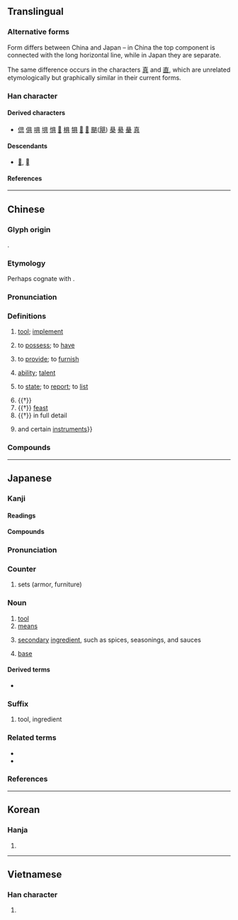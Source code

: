 {{also|貝|真|俱|倶}}
{{character info}}
{{character info|0x2F811}}
==Translingual==
{{stroke order|strokes=8}}
{{ja-forms|具|具|具}}

===Alternative forms===
Form differs between China and Japan – in China the top component is connected with the long horizontal line, while in Japan they are separate.

The same difference occurs in the characters [[真]] and [[直]], which are unrelated etymologically but graphically similar in their current forms.

===Han character===
{{Han char|rn=12|rad=八|as=06|sn=8|four=60801|canj=BMMC|ids=⿱⿴𠀃三八(GHTKV),⿳目一八(J)}}

====Derived characters====
* [[倶]] [[俱]] [[㖵]] [[埧]] [[惧]] [[𢮭]] [[椇]] [[犋]] [[𦩛]] [[𨍄]] [[颶]]([[飓]]) [[㮂]] [[䋰]] [[䡞]] [[真]]

====Descendants====
* [[𛀰]], [[𰋙]]

====References====
{{Han ref|kx=0128.010|dkj=01473|dj=0286.110|hdz=10246.040|uh=5177}}
{{Han ref|uh=2F811}}

----

==Chinese==
{{zh-forms|ss=𰋙}}

===Glyph origin===
{{Han etym}}
{{Han compound|貝|t1=shell, money|廾|t2=two hands|ls=ic}}.

===Etymology===
Perhaps cognate with {{cog|my|ခု||unit, thing}}.

===Pronunciation===
{{zh-pron
|m=jù
|m-s=
|dg=җү3
|c=geoi6
|c-t=
|g=qy5
|h=pfs=khî/khí/khi;gd=ki4
|h_note=khî - vernacular; khí - literary
|j=jy3
|mb=gṳ̀
|md=gê̤ṳ
|mn=xm,qz,jj,tw:kū/twv:khū/zz:kī
|mn_note=khū - vernacular
|mn-t=gu6
|w=2jy
|x=jy4
|mc=y
|oc=y
|ma=y
|cat=n,v,adv,cls
}}

===Definitions===
{{zh-hanzi}}

# [[tool]]; [[implement]]
#: {{zh-x|家具|furniture}}
#: {{zh-x|文具|stationery}}
#: {{zh-x|玩具|toy}}
#: {{zh-x|工具|tool; instrument; implement}}
#: {{zh-x|器具|utensil; implement; tool; ware; instrument}}
# to [[possess]]; to [[have]]
#: {{zh-x|具備|to possess; to be equipped with}}
#: {{zh-x|別具一格|have a style of one's own}}
# {{lb|zh|literary}} to [[provide]]; to [[furnish]]
# {{lb|zh|literary}} [[ability]]; [[talent]]
# {{lb|zh|literary}} to [[state]]; to [[report]]; to [[list]]
# {{†}} {{zh-alt-form|俱|[[all]]; [[every]]}}
# {{†}} [[feast]]
# {{†}} in full detail
# {{zh-classifier|[[coffin]]s, [[corpse]]s{{,}} and certain [[instrument]]s}}

===Compounds===
{{zh-der|不具|不具之人|不具名|交通工具|假面具|免洗餐具|具保|具備|具名|具壽|具官|具慶|具戒|具文|具有|具然|具爾|具狀|具獄|具眼|具瞻|具結|具臣|具舉|具草|具象|具足戒|具陳|具領|具體|具體化|具體名詞|具體而微|兼具|冥具|凶具|刀具|刑具|別具一格|別具匠心|別具慧眼|別具爐錘|別具肺腸|別具隻眼|募資工具|匠心獨具|十相具足|口具|另具匠心|名正具|問事獄具|喪具|器具|坐具|填充玩具|夾具|完具|家具|寒具|寢具|工具|工具工程|工具書|工具機|工具鋼|廚具|形同具文|徒具|性具|慧眼獨具|戒具|戰具|戲具|才具|拜具|擬具|教具|文具|明式家具|服具|槥具|模具|模型玩具|機具|治具|漁具|濟勝之具|火具|炊具|煙具|照明器具|燈具|獨具一格|獨具匠心|獨具慧眼|獨具隻眼|獵具|玩具|生產工具|用具|畫具|百福具臻|眾目具瞻|視同具文|繪具|耕具|聲控玩具|胎具|臥具|茗具|茶具|草具|草具之陳|薄具|賭具|農具|運輸工具|道具|都市家具|量具|釣具|錨具|防毒面具|陽具|隻眼獨具|雨具|電動玩具|面具|食具|餐具|龍具|佛具}}

----

==Japanese==
{{ja-kanji forms-IVS
|vs1=01
|vs2=04
|col-vs1=aj
|col-vs2=hdmj
|pic-shin=U2f811.svg
|pic-kyu=U5177-kyu.svg
|ref={{R:ja:KDJ|254|177}}
|ref2={{R:ja:SKJ|189|106}}
}}

===Kanji===
{{ja-kanji|grade=3|rs=八06}}

====Readings====
{{ja-readings
|goon=ぐ
|kanon=く
|kun=そな-える, そな-え, そな-わる, つぶさ-に, とも-に
|nanori=とも
}}

====Compounds====
{{col5|ja|sort=0
|{{ja-r|雨%具|あま%ぐ}}
|{{ja-r|淫%具|いん%ぐ}}
|{{ja-r|運%動%具|うん%どう%ぐ}}
|{{ja-r|絵具|えのぐ}}
|{{ja-r|玩%具|がん%ぐ}}
|{{ja-r|家%具|か%ぐ}}
|{{ja-r|金%具|かな%ぐ}}
|{{ja-r|革%具|かわ%ぐ}}
|{{ja-r|機%具|き%ぐ}}
|{{ja-r|器%具|き%ぐ}}
|{{ja-r|弓%具|きゅう%ぐ}}
|{{ja-r|救%命%具|きゅう%めい%ぐ}}
|{{ja-r|兇%具|きょう%ぐ|rom=-}}, {{ja-r|凶%具|きょう%ぐ}}
|{{ja-r|教%具|きょう%ぐ}}
|{{ja-r|漁%具|ぎょ%ぐ}}
|{{ja-r|敬%具|けい%ぐ}}
|{{ja-r|刑%具|けい%ぐ}}
|{{ja-r|耕%具|こう%ぐ}}
|{{ja-r|香%具|こう%ぐ}}
|{{ja-r|校%具|こう%ぐ}}
|{{ja-r|工%具|こう%ぐ}}
|{{ja-r|拷%問%具|ごう%もん%ぐ}}
|{{ja-r|祭%具|さい%ぐ}}
|{{ja-r|索%具|さい%ぐ}}
|{{ja-r|蚕%具|さん%ぐ}}
|{{ja-r|寝%具|しん%ぐ}}
|{{ja-r|治%具|じ%ぐ}}
|{{ja-r|船%具|せん%ぐ}}
|{{ja-r|装%具|そう%ぐ}}
|{{ja-r|喪%具|そう%ぐ}}
|{{ja-r|葬%具|そう%ぐ}}
|{{ja-r|装%身%具|そう%しん%ぐ}}
|{{ja-r|建%具|たて%ぐ}}
|{{ja-r|彫%刻%具%座|ちょう%こく%ぐ%ざ}}
|{{ja-r|綱%具|つな%ぐ}}
|{{ja-r|道%具|どう%ぐ}}
|{{ja-r|忍%具|にん%ぐ}}
|{{ja-r|農%具|のう%ぐ}}
|{{ja-r|拝%具|はい%ぐ}}
|{{ja-r|馬%具|ば%ぐ}}
|{{ja-r|筆%記%具|ひっ%き%ぐ}}
|{{ja-r|表%具|ひょう%ぐ}}
|{{ja-r|不%具|ふ%ぐ}}
|{{ja-r|武%具|ぶ%ぐ}}
|{{ja-r|武%装%具|ぶ%そう%ぐ}}
|{{ja-r|仏%具|ぶつ%ぐ}}
|{{ja-r|文%具|ぶん%ぐ}}
|{{ja-r|文%房%具|ぶん%ぼう%ぐ}}
|{{ja-r|法%具|ほう%ぐ}}
|{{ja-r|防%寒%具|ぼう%かん%ぐ}}
|{{ja-r|防%具|ぼう%ぐ}}
|{{ja-r|民%具|みん%ぐ}}
|{{ja-r|夜%具|や%ぐ}}
|{{ja-r|要%具|よう%ぐ}}
|{{ja-r|用%具|よう%ぐ}}
|{{ja-r|猟%具|りょう%ぐ}}
|{{ja-r|具%合|ぐ%あい}}
|{{ja-r|具%案|ぐ%あん}}
|{{ja-r|具%眼|ぐ%がん}}
|{{ja-r|具%現|ぐ%げん}}
|{{ja-r|具%象|ぐ%しょう}}
|{{ja-r|具%申|ぐ%しん}}
|{{ja-r|具%足|ぐ%そく}}
|{{ja-r|具%体|ぐ%たい}}
|{{ja-r|具%陳|ぐ%ちん}}
|{{ja-r|具%備|ぐ%び}}
|{{ja-r|具%有|ぐ%ゆう}}
|{{ja-r|具%志%堅|^ぐ%し%けん}}
}}

===Pronunciation===
{{ja-pron|ぐ|y=goon|acc=1|acc2=0|acc_ref=SMK7,DJR|acc2_ref=SMK7,DJR}}

===Counter===
{{ja-pos|ぐ|counter}}

# sets (armor, furniture)

===Noun===
{{ja-noun|ぐ}}

# [[tool]]
# [[means]]
# {{lb|ja|cooking|sort=く}} [[secondary]] [[ingredient]], such as spices, seasonings, and sauces
# [[base]]

====Derived terms====
* {{ja-r|留め具|とめぐ}}

===Suffix===
{{ja-pos|ぐ|suffix}}

# tool, ingredient

===Related terms===
* {{ja-r|具する|ぐ する}}
* {{ja-r|具わる|そなわる}}

===References===
<references/>

----

==Korean==

===Hanja===
{{ko-hanja|갖추다|갖출|구}}

# {{hanja form of|구|[[tool]]}}

----

==Vietnamese==

===Han character===
{{vi-readings|reading=[[cụ]], [[cỗ]], [[gỗ]]|rs=八06}}

# {{rfdef|vi|sort=八06}}